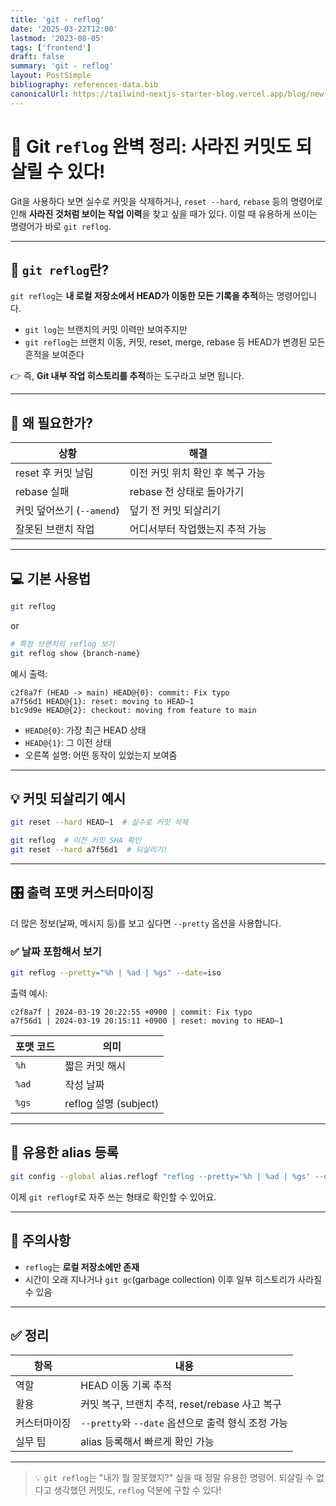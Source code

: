```yaml
---
title: 'git - reflog'
date: '2025-03-22T12:00'
lastmod: '2023-08-05'
tags: ['frontend']
draft: false
summary: 'git - reflog'
layout: PostSimple
bibliography: references-data.bib
canonicalUrl: https://tailwind-nextjs-starter-blog.vercel.app/blog/new-features-in-v1/
---
```


# 🔄 Git `reflog` 완벽 정리: 사라진 커밋도 되살릴 수 있다!

Git을 사용하다 보면 실수로 커밋을 삭제하거나, `reset --hard`, `rebase` 등의 명령어로 인해 **사라진 것처럼 보이는 작업 이력**을 찾고 싶을 때가 있다. 이럴 때 유용하게 쓰이는 명령어가 바로 `git reflog`.

---

## 📌 `git reflog`란?

`git reflog`는 **내 로컬 저장소에서 HEAD가 이동한 모든 기록을 추적**하는 명령어입니다.

- `git log`는 브랜치의 커밋 이력만 보여주지만
- `git reflog`는 브랜치 이동, 커밋, reset, merge, rebase 등 HEAD가 변경된 모든 흔적을 보여준다

👉 즉, **Git 내부 작업 히스토리를 추적**하는 도구라고 보면 됩니다.

---

## 🧠 왜 필요한가?

| 상황                      | 해결                             |
| ------------------------- | -------------------------------- |
| reset 후 커밋 날림        | 이전 커밋 위치 확인 후 복구 가능 |
| rebase 실패               | rebase 전 상태로 돌아가기        |
| 커밋 덮어쓰기 (`--amend`) | 덮기 전 커밋 되살리기            |
| 잘못된 브랜치 작업        | 어디서부터 작업했는지 추적 가능  |

---

## 💻 기본 사용법

```bash
git reflog
```

or

```bash
# 특정 브랜치의 reflog 보기
git reflog show {branch-name}
```

예시 출력:

```
c2f8a7f (HEAD -> main) HEAD@{0}: commit: Fix typo
a7f56d1 HEAD@{1}: reset: moving to HEAD~1
b1c9d9e HEAD@{2}: checkout: moving from feature to main
```

- `HEAD@{0}`: 가장 최근 HEAD 상태
- `HEAD@{1}`: 그 이전 상태
- 오른쪽 설명: 어떤 동작이 있었는지 보여줌

---

## 💡 커밋 되살리기 예시

```bash
git reset --hard HEAD~1  # 실수로 커밋 삭제

git reflog  # 이전 커밋 SHA 확인
git reset --hard a7f56d1  # 되살리기!
```

---

## 🎛️ 출력 포맷 커스터마이징

더 많은 정보(날짜, 메시지 등)를 보고 싶다면 `--pretty` 옵션을 사용합니다.

### ✅ 날짜 포함해서 보기

```bash
git reflog --pretty="%h | %ad | %gs" --date=iso
```

출력 예시:

```
c2f8a7f | 2024-03-19 20:22:55 +0900 | commit: Fix typo
a7f56d1 | 2024-03-19 20:15:11 +0900 | reset: moving to HEAD~1
```

| 포맷 코드 | 의미                  |
| --------- | --------------------- |
| `%h`      | 짧은 커밋 해시        |
| `%ad`     | 작성 날짜             |
| `%gs`     | reflog 설명 (subject) |

---

## 🧪 유용한 alias 등록

```bash
git config --global alias.reflogf "reflog --pretty='%h | %ad | %gs' --date=iso"
```

이제 `git reflogf`로 자주 쓰는 형태로 확인할 수 있어요.

---

## 🛑 주의사항

- `reflog`는 **로컬 저장소에만 존재**
- 시간이 오래 지나거나 `git gc`(garbage collection) 이후 일부 히스토리가 사라질 수 있음

---

## ✅ 정리

| 항목         | 내용                                               |
| ------------ | -------------------------------------------------- |
| 역할         | HEAD 이동 기록 추적                                |
| 활용         | 커밋 복구, 브랜치 추적, reset/rebase 사고 복구     |
| 커스터마이징 | `--pretty`와 `--date` 옵션으로 출력 형식 조정 가능 |
| 실무 팁      | alias 등록해서 빠르게 확인 가능                    |

---

> 💡 `git reflog`는 "내가 뭘 잘못했지?" 싶을 때 정말 유용한 명령어.
> 되살릴 수 없다고 생각했던 커밋도, `reflog` 덕분에 구할 수 있다!
